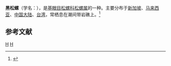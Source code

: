 {{Speciesbox 
| taxon = Siphonaria atra
| authority = Quoy et Gaimard, 1832
}}
'''黑松螺'''（学名：''{{lang|la|Siphonaria atra}}''），是[[基眼目|基眼目]][[松螺科|松螺科]][[松螺属|松螺属]]的一种。主要分布于[[新加坡|新加坡]]、[[马来西亚|马来西亚]]、[[中国大陆|中国大陆]]、[[台湾|台湾]]，常栖息在潮间带岩礁上。<ref>{{cite web|url=http://shell.sinica.edu.tw/chinese/shellbase_detail.php?science_no=1887|title=国际贝库：黑松螺|publisher=台湾贝类资料库|accessdate=2009-08-11}}</ref>

== 参考文献 ==
{{reflist|2}}

{{Taxonbar}}
[[Category:1832年描述的动物|H]]
[[Category:松螺属|H]]